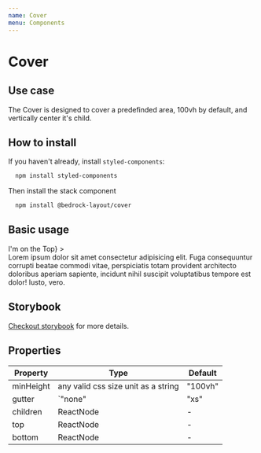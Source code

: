 ```yaml
---
name: Cover
menu: Components
---
```



# Cover

## Use case

The Cover is designed to cover a predefinded area, 100vh by default, and vertically center it's child.

## How to install

If you haven't already, install `styled-components`:

```bash
  npm install styled-components
```

Then install the stack component

```bash
  npm install @bedrock-layout/cover
```

## Basic usage

<Playground>
  <Cover top={<div>I'm on the Top</div>} >
    <div>
      Lorem ipsum dolor sit amet consectetur adipisicing elit. Fuga consequuntur
      corrupti beatae commodi vitae, perspiciatis totam provident architecto
      doloribus aperiam sapiente, incidunt nihil suscipit voluptatibus tempore
      est dolor! Iusto, vero.
    </div>
  </Cover>
</Playground>

## Storybook

[Checkout storybook](https://storybook.bedrock-layout.dev/?path=/story/cover--basic) for more details.

## Properties

| Property | Type                                                       | Default |
| -------- | ---------------------------------------------------------- | ------- |
| minHeight| any valid css size unit as a string                        | "100vh" |
| gutter   | `"none" | "xs" | "sm" | "md" | "lg" | "lg" | "xl" | "xxl"` | `lg`    |
| children | ReactNode                                                  | -       |
| top      | ReactNode                                                  | -       |
| bottom   | ReactNode                                                  | -       |
